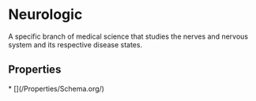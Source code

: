 # Neurologic

A specific branch of medical science that studies the nerves and nervous system and its respective disease states.

## Properties

<Grid>
* [](/Properties/Schema.org/)

</Grid>

